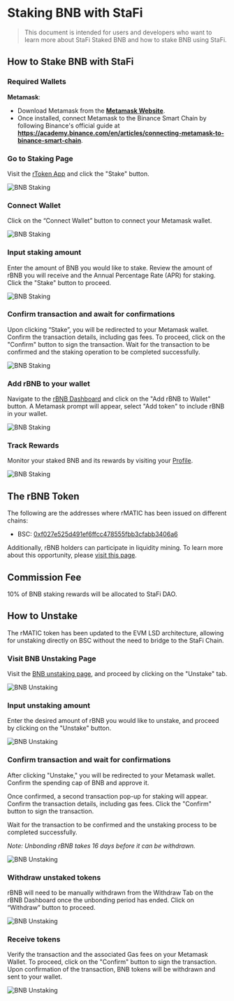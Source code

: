 # Staking BNB with StaFi

> This document is intended for users and developers who want to learn more about StaFi Staked BNB and how to stake BNB using StaFi.



## How to Stake BNB with StaFi

### Required Wallets

**Metamask**:

- Download Metamask from the **[Metamask Website](https://metamask.io/)**.
- Once installed, connect Metamask to the Binance Smart Chain by following Binance's official guide at **https://academy.binance.com/en/articles/connecting-metamask-to-binance-smart-chain**.

<Steps>

### Go to Staking Page

Visit the [rToken App](https://app.stafi.io/gallery/all) and click the "Stake" button.

![BNB Staking](/image/stakingunstakingevmbnb_1-new.png)

### Connect Wallet

Click on the “Connect Wallet” button to connect your Metamask wallet.

![BNB Staking](/image/stakingunstakingevmbnb_2-new.png)

### Input staking amount

Enter the amount of BNB you would like to stake. Review the amount of rBNB you will receive and the Annual Percentage Rate (APR) for staking. Click the "Stake" button to proceed.

![BNB Staking](/image/stakingunstakingevmbnb_4.png)

### Confirm transaction and await for confirmations

Upon clicking “Stake”, you will be redirected to your Metamask wallet. Confirm the transaction details, including gas fees. To proceed, click on the "Confirm" button to sign the transaction. Wait for the transaction to be confirmed and the staking operation to be completed successfully.

![BNB Staking](/image/stakingunstakingevmbnb_5.png)

### Add rBNB to your wallet

Navigate to the [rBNB Dashboard](https://app.stafi.io/gallery/evm/BNB?net=BEP20) and click on the "Add rBNB to Wallet" button. A Metamask prompt will appear, select "Add token" to include rBNB in your wallet.

![BNB Staking](/image/stakingunstakingevmbnb_6.png)

### Track Rewards

Monitor your staked BNB and its rewards by visiting your [Profile](https://app.stafi.io/profile/evm?net=BEP20).

![BNB Staking](/image/stakingunstakingevmbnb_7.png)

</Steps>

## The rBNB Token

The following are the addresses where rMATIC has been issued on different chains:

- BSC: [0xf027e525d491ef6ffcc478555fbb3cfabb3406a6](https://bscscan.com/address/0xf027e525d491ef6ffcc478555fbb3cfabb3406a6)

Additionally, rBNB holders can participate in liquidity mining. To learn more about this opportunity, please [visit this page](https://app.stafi.io/pool/evm?net=BEP20).

## Commission Fee

10% of BNB staking rewards will be allocated to StaFi DAO.

## How to Unstake

<Callout type="info">
The rMATIC token has been updated to the EVM LSD architecture, allowing for unstaking directly on BSC without the need to bridge to the StaFi Chain.
</Callout>

<Steps>

### Visit BNB Unstaking Page

Visit the [BNB unstaking page](https://app.stafi.io/gallery/evm/BNB?net=BEP20&tab=unstake), and proceed by clicking on the "Unstake" tab.

![BNB Unstaking](/image/stakingunstakingevmbnb_8.png)

### Input unstaking amount

Enter the desired amount of rBNB you would like to unstake, and proceed by clicking on the "Unstake" button.

![BNB Unstaking](/image/stakingunstakingevmbnb_9.png)

### Confirm transaction and wait for confirmations

After clicking "Unstake," you will be redirected to your Metamask wallet. Confirm the spending cap of BNB and approve it.

Once confirmed, a second transaction pop-up for staking will appear. Confirm the transaction details, including gas fees. Click the "Confirm" button to sign the transaction. 

Wait for the transaction to be confirmed and the unstaking process to be completed successfully.

*Note: Unbonding rBNB takes 16 days before it can be withdrawn.*

![BNB Unstaking](/image/stakingunstakingevmbnb_10.png)

### Withdraw unstaked tokens

rBNB will need to be manually withdrawn from the Withdraw Tab on the rBNB Dashboard once the unbonding period has ended. Click on “Withdraw” button to proceed.

![BNB Unstaking](/image/stakingunstakingevmbnb_11.png)

### Receive tokens

Verify the transaction and the associated Gas fees on your Metamask Wallet. To proceed, click on the "Confirm" button to sign the transaction. Upon confirmation of the transaction, BNB tokens will be withdrawn and sent to your wallet.

![BNB Unstaking](/image/stakingunstakingevmbnb_12.png)
</Steps>
